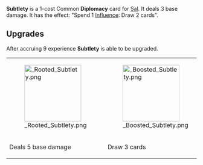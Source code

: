 {{Card
|character = Sal
|rarity = Common
|cardtype = Diplomacy
|decktype = Negotiation
|keywords = [[Influence]]
|upgradeable = Yes
|expreq = 9
|upgrade1 = Rooted Subtlety
|upgrade2 = Boosted Subtlety}}

{{Quote|If you do a job well enough, nobody can tell you were there at all.}}

'''Subtlety''' is a 1-cost Common '''Diplomacy''' card for [[Sal]]. It deals 3 base damage. It has the effect: "Spend 1 [[Influence]]: Draw 2 cards".

==Upgrades==
After accruing 9 experience '''Subtlety''' is able to be upgraded.
{| class="wikitable" style="text-align:center"
|-
|[[File: Rooted Subtlety.png|150px]]
|[[File: Boosted Subtlety.png|150px]]
|-
!Deals 5 base damage
!Draw 3 cards
|}